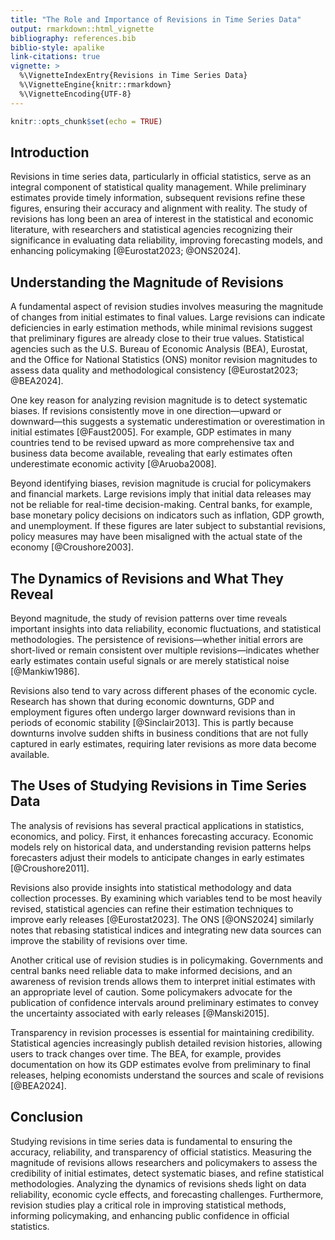 ```yaml
---
title: "The Role and Importance of Revisions in Time Series Data"
output: rmarkdown::html_vignette
bibliography: references.bib
biblio-style: apalike
link-citations: true
vignette: >
  %\VignetteIndexEntry{Revisions in Time Series Data}
  %\VignetteEngine{knitr::rmarkdown}
  %\VignetteEncoding{UTF-8}
---
```


```r
knitr::opts_chunk$set(echo = TRUE)
```

## Introduction

Revisions in time series data, particularly in official statistics, serve as an integral component of statistical quality management. While preliminary estimates provide timely information, subsequent revisions refine these figures, ensuring their accuracy and alignment with reality. The study of revisions has long been an area of interest in the statistical and economic literature, with researchers and statistical agencies recognizing their significance in evaluating data reliability, improving forecasting models, and enhancing policymaking [@Eurostat2023; @ONS2024].

## Understanding the Magnitude of Revisions

A fundamental aspect of revision studies involves measuring the magnitude of changes from initial estimates to final values. Large revisions can indicate deficiencies in early estimation methods, while minimal revisions suggest that preliminary figures are already close to their true values. Statistical agencies such as the U.S. Bureau of Economic Analysis (BEA), Eurostat, and the Office for National Statistics (ONS) monitor revision magnitudes to assess data quality and methodological consistency [@Eurostat2023; @BEA2024].

One key reason for analyzing revision magnitude is to detect systematic biases. If revisions consistently move in one direction—upward or downward—this suggests a systematic underestimation or overestimation in initial estimates [@Faust2005]. For example, GDP estimates in many countries tend to be revised upward as more comprehensive tax and business data become available, revealing that early estimates often underestimate economic activity [@Aruoba2008].

Beyond identifying biases, revision magnitude is crucial for policymakers and financial markets. Large revisions imply that initial data releases may not be reliable for real-time decision-making. Central banks, for example, base monetary policy decisions on indicators such as inflation, GDP growth, and unemployment. If these figures are later subject to substantial revisions, policy measures may have been misaligned with the actual state of the economy [@Croushore2003].

## The Dynamics of Revisions and What They Reveal

Beyond magnitude, the study of revision patterns over time reveals important insights into data reliability, economic fluctuations, and statistical methodologies. The persistence of revisions—whether initial errors are short-lived or remain consistent over multiple revisions—indicates whether early estimates contain useful signals or are merely statistical noise [@Mankiw1986].

Revisions also tend to vary across different phases of the economic cycle. Research has shown that during economic downturns, GDP and employment figures often undergo larger downward revisions than in periods of economic stability [@Sinclair2013]. This is partly because downturns involve sudden shifts in business conditions that are not fully captured in early estimates, requiring later revisions as more data become available.

## The Uses of Studying Revisions in Time Series Data

The analysis of revisions has several practical applications in statistics, economics, and policy. First, it enhances forecasting accuracy. Economic models rely on historical data, and understanding revision patterns helps forecasters adjust their models to anticipate changes in early estimates [@Croushore2011].

Revisions also provide insights into statistical methodology and data collection processes. By examining which variables tend to be most heavily revised, statistical agencies can refine their estimation techniques to improve early releases [@Eurostat2023]. The ONS [@ONS2024] similarly notes that rebasing statistical indices and integrating new data sources can improve the stability of revisions over time.

Another critical use of revision studies is in policymaking. Governments and central banks need reliable data to make informed decisions, and an awareness of revision trends allows them to interpret initial estimates with an appropriate level of caution. Some policymakers advocate for the publication of confidence intervals around preliminary estimates to convey the uncertainty associated with early releases [@Manski2015].

Transparency in revision processes is essential for maintaining credibility. Statistical agencies increasingly publish detailed revision histories, allowing users to track changes over time. The BEA, for example, provides documentation on how its GDP estimates evolve from preliminary to final releases, helping economists understand the sources and scale of revisions [@BEA2024].

## Conclusion

Studying revisions in time series data is fundamental to ensuring the accuracy, reliability, and transparency of official statistics. Measuring the magnitude of revisions allows researchers and policymakers to assess the credibility of initial estimates, detect systematic biases, and refine statistical methodologies. Analyzing the dynamics of revisions sheds light on data reliability, economic cycle effects, and forecasting challenges. Furthermore, revision studies play a critical role in improving statistical methods, informing policymaking, and enhancing public confidence in official statistics.

